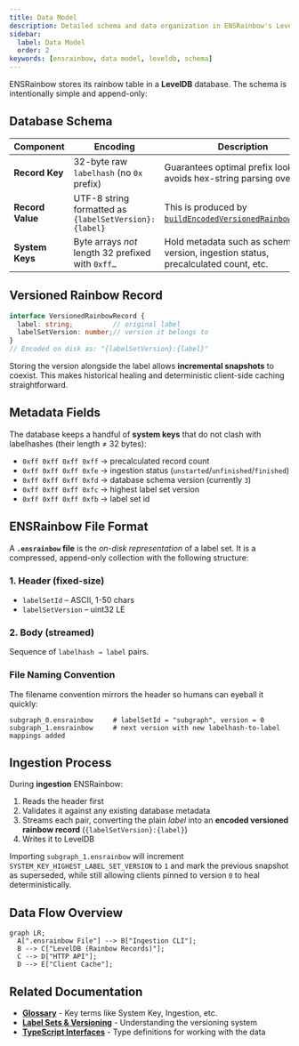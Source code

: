 ```yaml
---
title: Data Model
description: Detailed schema and data organization in ENSRainbow's LevelDB database.
sidebar:
  label: Data Model
  order: 2
keywords: [ensrainbow, data model, leveldb, schema]
---
```


ENSRainbow stores its rainbow table in a **LevelDB** database. The schema is intentionally simple and append-only:

## Database Schema

| Component | Encoding | Description |
|-----------|----------|-------------|
| **Record Key** | 32-byte raw `labelhash` (no `0x` prefix) | Guarantees optimal prefix lookups & avoids hex-string parsing overhead. |
| **Record Value** | UTF-8 string formatted as `{labelSetVersion}:{label}` | This is produced by [`buildEncodedVersionedRainbowRecord`](https://github.com/ensdomains/ensnode/blob/main/apps/ensrainbow/src/lib/rainbow-record.ts). |
| **System Keys** | Byte arrays _not_ length 32 prefixed with `0xff…` | Hold metadata such as schema version, ingestion status, precalculated count, etc. |

## Versioned Rainbow Record

```ts
interface VersionedRainbowRecord {
  label: string;          // original label
  labelSetVersion: number;// version it belongs to
}
// Encoded on disk as: "{labelSetVersion}:{label}"
```

Storing the version alongside the label allows **incremental snapshots** to coexist. This makes historical healing and deterministic client-side caching straightforward.

## Metadata Fields

The database keeps a handful of **system keys** that do not clash with labelhashes (their length ≠ 32 bytes):

* `0xff 0xff 0xff 0xff` → precalculated record count
* `0xff 0xff 0xff 0xfe` → ingestion status (`unstarted`/`unfinished`/`finished`)
* `0xff 0xff 0xff 0xfd` → database schema version (currently `3`)
* `0xff 0xff 0xff 0xfc` → highest label set version
* `0xff 0xff 0xff 0xfb` → label set id

## ENSRainbow File Format

A **`.ensrainbow` file** is the _on-disk representation_ of a label set. It is a compressed, append-only collection with the following structure:

### 1. Header (fixed-size)
- `labelSetId` – ASCII, 1-50 chars
- `labelSetVersion` – uint32 LE

### 2. Body (streamed)
Sequence of `labelhash → label` pairs.

### File Naming Convention

The filename convention mirrors the header so humans can eyeball it quickly:

```text
subgraph_0.ensrainbow     # labelSetId = "subgraph", version = 0
subgraph_1.ensrainbow     # next version with new labelhash-to-label mappings added
```

## Ingestion Process

During **ingestion** ENSRainbow:

1. Reads the header first
2. Validates it against any existing database metadata
3. Streams each pair, converting the plain _label_ into an **encoded versioned rainbow record** (`{labelSetVersion}:{label}`)
4. Writes it to LevelDB

Importing `subgraph_1.ensrainbow` will increment `SYSTEM_KEY_HIGHEST_LABEL_SET_VERSION` to `1` and mark the previous snapshot as superseded, while still allowing clients pinned to version `0` to heal deterministically.

## Data Flow Overview

```mermaid
graph LR;
  A[".ensrainbow File"] --> B["Ingestion CLI"];
  B --> C["LevelDB (Rainbow Records)"];
  C --> D["HTTP API"];
  D --> E["Client Cache"];
```

## Related Documentation

- **[Glossary](/ensrainbow/concepts/glossary)** - Key terms like System Key, Ingestion, etc.
- **[Label Sets & Versioning](/ensrainbow/concepts/label-sets-and-versioning)** - Understanding the versioning system
- **[TypeScript Interfaces](/ensrainbow/concepts/typescript-interfaces)** - Type definitions for working with the data 
